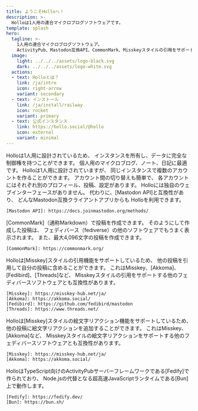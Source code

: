 ```yaml
---
title: ようこそHolloへ！
description: >-
  Holloは1人用の連合マイクロブログソフトウェアです。
template: splash
hero:
  tagline: >-
    1人用の連合マイクロブログソフトウェア。
    ActivityPub、Mastodon互換API、CommonMark、Misskeyスタイルの引用をサポート。
  image:
    light: ../../../assets/logo-black.svg
    dark: ../../../assets/logo-white.svg
  actions:
  - text: Holloとは？
    link: /ja/intro
    icon: right-arrow
    variant: secondary
  - text: インストール
    link: /ja/install/railway
    icon: rocket
    variant: primary
  - text: 公式インスタンス
    link: https://hollo.social/@hollo
    icon: external
    variant: minimal
---
```



<CardGrid stagger>
  <Card title="1人用" icon="seti:lock">
    Holloは1人用に設計されているため、
    インスタンスを所有し、データに完全な制御権を持つことができます。
    個人用のマイクロブログ、ノート、日記に最適です。
  </Card>
  <Card title="複数アカウント" icon="seti:folder">
    Holloは1人用に設計されていますが、
    同じインスタンスで複数のアカウントを作ることができます。
    アカウント間の切り替えも簡単で、
    各アカウントにはそれぞれ別のプロフィール、投稿、設定があります。
  </Card>
  <Card title="Mastodon互換API" icon="puzzle">
    Holloには独自のウェブインターフェースがありません。
    代わりに、[Mastodon API]と互換性があり、
    どんなMastodon互換クライアントアプリからも
    Holloを利用できます。

    [Mastodon API]: https://docs.joinmastodon.org/methods/
  </Card>
  <Card title="CommonMark" icon="seti:markdown">
    [CommonMark]（通称Markdown）で投稿を作成できます。
    そのようにして作成した投稿は、
    フェディバース（fediverse）の他のソフトウェアでもうまく表示されます。
    また、最大4,096文字の投稿を作成できます。

    [CommonMark]: https://commonmark.org/
  </Card>
  <Card title="Misskeyスタイルの引用" icon="comment">
    Holloは[Misskey]スタイルの引用機能をサポートしているため、
    他の投稿を引用して自分の投稿に含めることができます。
    これはMisskey、[Akkoma]、[Fedibird]、[Threads]など、
    Misskeyスタイルの引用をサポートする他のフェディバースソフトウェアとも互換性があります。

    [Misskey]: https://misskey-hub.net/ja/
    [Akkoma]: https://akkoma.social/
    [Fedibird]: https://github.com/fedibird/mastodon
    [Threads]: https://www.threads.net/
  </Card>
  <Card title="Misskeyスタイルの絵文字リアクション" icon="heart">
    Holloは[Misskey]スタイルの絵文字リアクション機能をサポートしているため、
    他の投稿に絵文字リアクションを追加することができます。
    これはMisskey、[Akkoma]など、
    Misskeyスタイルの絵文字リアクションをサポートする他のフェディバースソフトウェアとも互換性があります。

    [Misskey]: https://misskey-hub.net/ja/
    [Akkoma]: https://akkoma.social/
  </Card>
  <Card title="FedifyとBunベース" icon="bun">
    HolloはTypeScript向けのActivityPubサーバーフレームワークである[Fedify]で作られており、
    Node.jsの代替となる超高速JavaScriptランタイムである[Bun]上で動作します。

    [Fedify]: https://fedify.dev/
    [Bun]: https://bun.sh/
  </Card>
</CardGrid>
